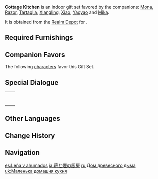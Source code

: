 {{Furnishing Infobox
|id             = 350038
|image          = Furnishing Set Cottage Kitchen Display.png
|category       = Indoor Set
|subcategory    = Gift Set
|quality        = 4
|adeptal_energy = 570
|load           = 1,914
|description    = A fully equipped kitchen with a cabinet full of carefully prepared seasonings.<br />Chefs seeking excellence will buy fresh ingredients from the market daily, and true culinary artists will even pay close attention to the firewood used in their stoves. The [[Xiangling|young head chef]] of [[Wanmin Restaurant]] once shared that to make the traditional dishes of [[Qingce Village]], one must first place dry bamboo chips into the stove and carefully control the flame. If one can process the shrubbery near [[Wolfhook]]s into thin firewood, one can even add a little [[Mondstadt]] flair in.<br />Different kinds of firewood produce vastly different effects, and most chefs will never truly master them. As such, Wanmin Restaurant has a monopoly on this particular technique.
|mention        = Xiangling
|blueprint      = Realm Depot
}}
'''Cottage Kitchen''' is an indoor gift set favored by the companions: [[Mona]], [[Razor]], [[Tartaglia]], [[Xiangling]], [[Xiao]], [[Yaoyao]] and [[Mika]].

It is obtained from the [[Realm Depot]] for {{Item|Realm Currency|24|x=240}}.

==Required Furnishings==
{{Recipe
|type = Gift Set
|Portable Stove = 1
|Open-Top Fir Shelf = 1
|Fir Case Shelf Combination = 1
|Sturdy Birch Vanity = 2
|Pine Dining Chair = 3
|Long Table With Tablecloth = 1
|Trusty Portable Lamp = 2
|sort = Portable Stove;Open-Top Fir Shelf;Fir Case Shelf Combination;Sturdy Birch Vanity;Pine Dining Chair;Long Table With Tablecloth;Trusty Portable Lamp
|yield = 0
}}

==Companion Favors==
The following [[characters]] favor this Gift Set.
{{Companion/Header}}
{{Companion
|character = Mika
|rewards = <!--{{Card|Primogem|20}}{{Card||2}}{{Card|Mora|20,000}}-->
}}
{{Companion
|character = Mona
|rewards = {{Card|Primogem|20}}{{Card|Guide to Resistance|2}}{{Card|Mora|20,000}}
}}
{{Companion
|character = Razor
|rewards = {{Card|Primogem|20}}{{Card|Vajrada Amethyst Fragment|1}}{{Card|Mora|20,000}}
}}
{{Companion
|character = Tartaglia
|rewards = {{Card|Primogem|20}}{{Card|Varunada Lazurite Fragment|1}}{{Card|Mora|20,000}}
}}
{{Companion
|character = Xiangling
|rewards = {{Card|Primogem|20}}{{Card|Agnidus Agate Fragment|1}}{{Card|Mora|20,000}}
}}
{{Companion
|character = Xiao
|rewards = {{Card|Primogem|20}}{{Card|Vayuda Turquoise Fragment|1}}{{Card|Mora|20,000}}
}}
{{Companion
|character = Yaoyao
|rewards = {{Card|Primogem|20}}{{Card|Nagadus Emerald Fragment|1}}{{Card|Mora|20,000}}
}}
{{Companion/Footer}}

==Special Dialogue==
{{HousingCompanion|favorite}}

{| class="wikitable"
|-
| {{Card|Mika}} || <!--{{Transclude|Mika/Companion|Cottage Kitchen}}-->
|-
| {{Card|Mona}} || {{Transclude|Mona/Companion|Cottage Kitchen}}
|-
| {{Card|Razor}} || {{Transclude|Razor/Companion|Cottage Kitchen}}
|-
| {{Card|Tartaglia}} || {{Transclude|Tartaglia/Companion|Cottage Kitchen}}
|-
| {{Card|Xiangling}} || {{Transclude|Xiangling/Companion|Cottage Kitchen}}
|-
| {{Card|Xiao}} || {{Transclude|Xiao/Companion|Cottage Kitchen}}
|-
| {{Card|Yaoyao}} || {{Transclude|Yaoyao/Companion|Cottage Kitchen}}
|}

==Other Languages==
{{Other Languages
|en      = Cottage Kitchen
|zhs     = 柴烟庖屋
|zhs_rm  = Cháiyān Páowū
|zht     = 柴煙庖屋
|zht_rm  = Cháiyān Páowū
|zh_tl   = Kitchen of Firewood Smoke
|ja      = 薪と煙の厨房
|ja_rm   = Takigi to Kemuri no Chuubou
|ja_tl   = Kitchen of Firewood and Smoke
|ko      = 연기가 가득한 주방
|ko_rm   = Yeon'gi-ga Gadeukan Jubang
|ko_tl   = Smoky Kitchen
|es      = Leña y ahumados
|es_tl   = Firewood and Smoked
|fr      = Maison de fumée de bois
|fr_tl   = House of Wood Smoke
|ru      = Дом древесного дыма
|ru_tl   = House of Wood Smoke
|th      = ห้องครัวและฟืนไฟ
|th_rm   = 
|th_tl   = 
|vi      = Khói Bếp Lam Chiều
|vi_tl   = 
|de      = Landhausküche
|de_tl   = Cottage Kitchen
|id      = Dapur Rumah Kecil
|id_tl   = Small House Kitchen
|pt      = Cozinha de Fumo de Lenha
|pt_tl   = 
|tr      = Kır Evi Mutfağı
|tr_tl   = 
|it      = Cucina fumo e legna
|it_tl   = Smoke and Wood Kitchen
}}

==Change History==
{{Change History|1.6}}

==Navigation==
{{Furnishing Navbox/Sets|type=gift}}

[[es:Leña y ahumados]]
[[ja:薪と煙の厨房]]
[[ru:Дом древесного дыма]]
[[uk:Маленька домашня кухня]]
